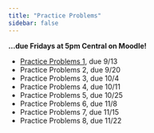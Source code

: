 ```yaml
---
title: "Practice Problems"
sidebar: false
---
```


**...due Fridays at 5pm Central on Moodle!**

- [Practice Problems 1](assignments/_pp1.qmd), due 9/13
- Practice Problems 2, due 9/20
- Practice Problems 3, due 10/4
- Practice Problems 4, due 10/11
- Practice Problems 5, due 10/25
- Practice Problems 6, due 11/8
- Practice Problems 7, due 11/15
- Practice Problems 8, due 11/22